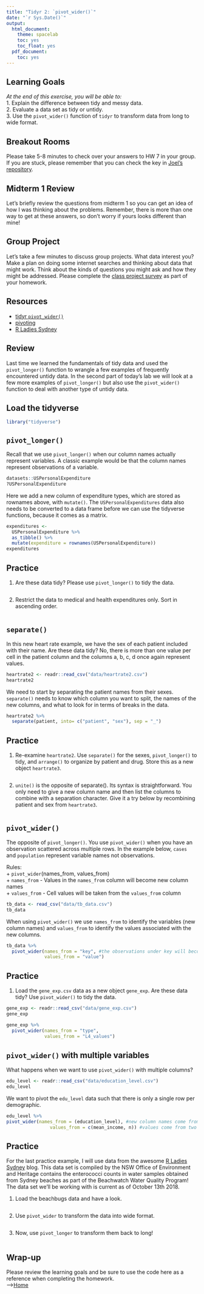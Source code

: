 ```yaml
---
title: "Tidyr 2: `pivot_wider()`"
date: "`r Sys.Date()`"
output:
  html_document:
    theme: spacelab
    toc: yes
    toc_float: yes
  pdf_document:
    toc: yes
---
```


## Learning Goals
*At the end of this exercise, you will be able to:*    
1. Explain the difference between tidy and messy data.  
2. Evaluate a data set as tidy or untidy.  
3. Use the `pivot_wider()` function of `tidyr` to transform data from long to wide format.  

## Breakout Rooms  
Please take 5-8 minutes to check over your answers to HW 7 in your group. If you are stuck, please remember that you can check the key in [Joel's repository](https://github.com/jmledford3115/BIS15LW2021_jledford).  

## Midterm 1 Review
Let's briefly review the questions from midterm 1 so you can get an idea of how I was thinking about the problems. Remember, there is more than one way to get at these answers, so don't worry if yours looks different than mine!  

## Group Project
Let's take a few minutes to discuss group projects. What data interest you? Make a plan on doing some internet searches and thinking about data that might work. Think about the kinds of questions you might ask and how they might be addressed. Please complete the [class project survey](https://forms.gle/EJkbGyHN5MycyQpSA) as part of your homework.  

## Resources
- [tidyr `pivot_wider()`](https://tidyr.tidyverse.org/reference/pivot_wider.html)  
- [pivoting](https://cran.r-project.org/web/packages/tidyr/vignettes/pivot.html)  
- [R Ladies Sydney](https://rladiessydney.org/courses/ryouwithme/02-cleanitup-5/)  

## Review
Last time we learned the fundamentals of tidy data and used the `pivot_longer()` function to wrangle a few examples of frequently encountered untidy data. In the second part of today's lab we will look at a few more examples of `pivot_longer()` but also use the `pivot_wider()` function to deal with another type of untidy data.  

## Load the tidyverse
```r
library("tidyverse")
```

## `pivot_longer()`
Recall that we use `pivot_longer()` when our column names actually represent variables. A classic example would be that the column names represent observations of a variable.
```r
datasets::USPersonalExpenditure
?USPersonalExpenditure
```

Here we add a new column of expenditure types, which are stored as rownames above, with `mutate()`. The `USPersonalExpenditures` data also needs to be converted to a data frame before we can use the tidyverse functions, because it comes as a matrix.
```r
expenditures <- 
  USPersonalExpenditure %>% 
  as_tibble() %>% 
  mutate(expenditure = rownames(USPersonalExpenditure))
expenditures
```

## Practice
1. Are these data tidy? Please use `pivot_longer()` to tidy the data.
```r

```

2. Restrict the data to medical and health expenditures only. Sort in ascending order.
```r

```

## `separate()`
In this new heart rate example, we have the sex of each patient included with their name. Are these data tidy? No, there is more than one value per cell in the patient column and the columns a, b, c, d once again represent values.
```r
heartrate2 <- readr::read_csv("data/heartrate2.csv")
heartrate2
```

We need to start by separating the patient names from their sexes. `separate()` needs to know which column you want to split, the names of the new columns, and what to look for in terms of breaks in the data.
```r
heartrate2 %>% 
  separate(patient, into= c("patient", "sex"), sep = "_")
```

## Practice
1. Re-examine `heartrate2`. Use `separate()` for the sexes, `pivot_longer()` to tidy, and `arrange()` to organize by patient and drug. Store this as a new object `heartrate3`.  
```r

```

2. `unite()` is the opposite of separate(). Its syntax is straightforward. You only need to give a new column name and then list the columns to combine with a separation character.  Give it a try below by recombining patient and sex from `heartrate3`.  
```r

```

## `pivot_wider()`
The opposite of `pivot_longer()`. You use `pivot_wider()` when you have an observation scattered across multiple rows. In the example below, `cases` and `population` represent variable names not observations.  

Rules:  
+ `pivot_wider`(names_from, values_from)  
+ `names_from` - Values in the `names_from` column will become new column names  
+ `values_from` - Cell values will be taken from the `values_from` column  

```r
tb_data <- read_csv("data/tb_data.csv")
tb_data
```

When using `pivot_wider()` we use `names_from` to identify the variables (new column names) and `values_from` to identify the values associated with the new columns.
```r
tb_data %>% 
  pivot_wider(names_from = "key", #the observations under key will become new columns
              values_from = "value")
```

## Practice
1. Load the `gene_exp.csv` data as a new object `gene_exp`. Are these data tidy? Use `pivot_wider()` to tidy the data.
```r
gene_exp <- readr::read_csv("data/gene_exp.csv")
gene_exp
```

```r
gene_exp %>% 
  pivot_wider(names_from = "type",
              values_from = "L4_values")
```

## `pivot_wider()` with multiple variables  
What happens when we want to use `pivot_wider()` with multiple columns?
```r
edu_level <- readr::read_csv("data/education_level.csv")
edu_level
```

We want to pivot the `edu_level` data such that there is only a single row per demographic. 
```r
edu_level %>% 
pivot_wider(names_from = (education_level), #new column names come from the education_level column
                values_from = c(mean_income, n)) #values come from two separate columns
```

## Practice
For the last practice example, I will use data from the awesome [R Ladies Sydney](https://rladiessydney.org/courses/ryouwithme/02-cleanitup-5/) blog. This data set is compiled by the NSW Office of Environment and Heritage contains the enterococci counts in water samples obtained from Sydney beaches as part of the Beachwatch Water Quality Program! The data set we’ll be working with is current as of October 13th 2018.  

1. Load the beachbugs data and have a look.
```r

```

2. Use `pivot_wider` to transform the data into wide format.
```r

```

3. Now, use `pivot_longer` to transform them back to long!
```r

```

## Wrap-up  
Please review the learning goals and be sure to use the code here as a reference when completing the homework.  
-->[Home](https://jmledford3115.github.io/datascibiol/)